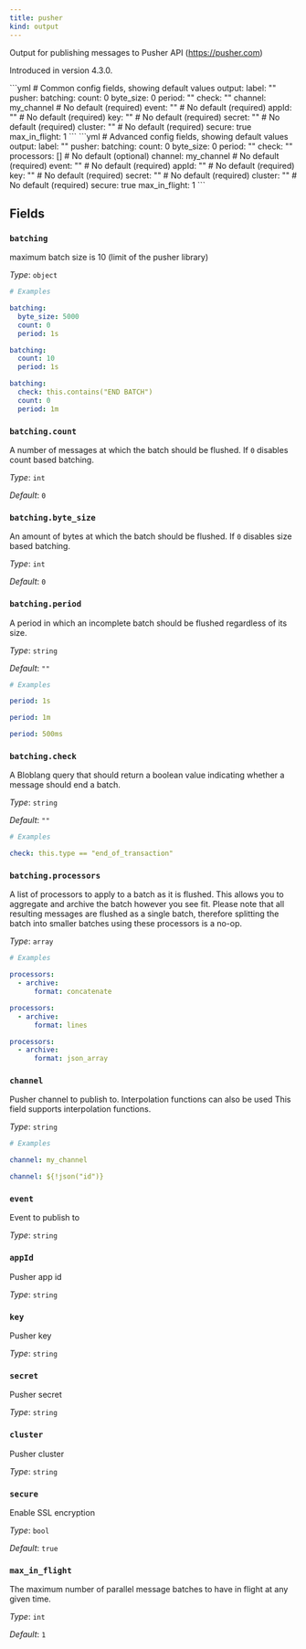 ```yaml
---
title: pusher
kind: output
---
```


Output for publishing messages to Pusher API (https://pusher.com)

Introduced in version 4.3.0.


<Tabs>
<TabItem label="Common">
```yml
# Common config fields, showing default values
output:
  label: ""
  pusher:
    batching:
      count: 0
      byte_size: 0
      period: ""
      check: ""
    channel: my_channel # No default (required)
    event: "" # No default (required)
    appId: "" # No default (required)
    key: "" # No default (required)
    secret: "" # No default (required)
    cluster: "" # No default (required)
    secure: true
    max_in_flight: 1
```
</TabItem>
<TabItem label="Advanced">
```yml
# Advanced config fields, showing default values
output:
  label: ""
  pusher:
    batching:
      count: 0
      byte_size: 0
      period: ""
      check: ""
      processors: [] # No default (optional)
    channel: my_channel # No default (required)
    event: "" # No default (required)
    appId: "" # No default (required)
    key: "" # No default (required)
    secret: "" # No default (required)
    cluster: "" # No default (required)
    secure: true
    max_in_flight: 1
```
</TabItem>
</Tabs>

## Fields

### `batching`

maximum batch size is 10 (limit of the pusher library)


*Type*: `object`


```yml
# Examples

batching:
  byte_size: 5000
  count: 0
  period: 1s

batching:
  count: 10
  period: 1s

batching:
  check: this.contains("END BATCH")
  count: 0
  period: 1m
```

### `batching.count`

A number of messages at which the batch should be flushed. If `0` disables count based batching.


*Type*: `int`

*Default*: `0`

### `batching.byte_size`

An amount of bytes at which the batch should be flushed. If `0` disables size based batching.


*Type*: `int`

*Default*: `0`

### `batching.period`

A period in which an incomplete batch should be flushed regardless of its size.


*Type*: `string`

*Default*: `""`

```yml
# Examples

period: 1s

period: 1m

period: 500ms
```

### `batching.check`

A Bloblang query that should return a boolean value indicating whether a message should end a batch.


*Type*: `string`

*Default*: `""`

```yml
# Examples

check: this.type == "end_of_transaction"
```

### `batching.processors`

A list of processors to apply to a batch as it is flushed. This allows you to aggregate and archive the batch however you see fit. Please note that all resulting messages are flushed as a single batch, therefore splitting the batch into smaller batches using these processors is a no-op.


*Type*: `array`


```yml
# Examples

processors:
  - archive:
      format: concatenate

processors:
  - archive:
      format: lines

processors:
  - archive:
      format: json_array
```

### `channel`

Pusher channel to publish to. Interpolation functions can also be used
This field supports interpolation functions.


*Type*: `string`


```yml
# Examples

channel: my_channel

channel: ${!json("id")}
```

### `event`

Event to publish to


*Type*: `string`


### `appId`

Pusher app id


*Type*: `string`


### `key`

Pusher key


*Type*: `string`


### `secret`

Pusher secret


*Type*: `string`


### `cluster`

Pusher cluster


*Type*: `string`


### `secure`

Enable SSL encryption


*Type*: `bool`

*Default*: `true`

### `max_in_flight`

The maximum number of parallel message batches to have in flight at any given time.


*Type*: `int`

*Default*: `1`



